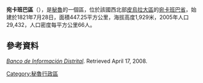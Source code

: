 '''宛卡班巴區'''（{{lang-es|Distrito de Huancabamba}}），是[[秘魯|秘魯]]的一個區，位於該國西北部[[皮烏拉大區|皮烏拉大區]]的[[宛卡班巴省|宛卡班巴省]]，始建於1821年7月28日，面積447.25平方公里，海拔高度1,929米，2005年人口29,432，人口密度每平方公里66人。

==參考資料==
''[https://web.archive.org/web/20080423164200/http://desa.inei.gob.pe/mapas/bid/ Banco de Información Distrital]''. Retrieved April 17, 2008.

{{coord|5|14|22|S|79|27|03|W|source:kolossus-eswiki|display=title}}

{{Peru-geo-stub}}
[[Category:秘魯行政區|Category:秘魯行政區]]